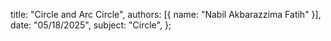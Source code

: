   title: "Circle and Arc Circle",
  authors: [{ name: "Nabil Akbarazzima Fatih" }],
  date: "05/18/2025",
  subject: "Circle",
};
